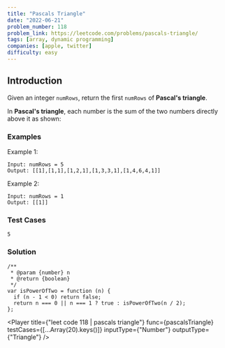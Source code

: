 ```yaml
---
title: "Pascals Triangle"
date: "2022-06-21"
problem_number: 118
problem_link: https://leetcode.com/problems/pascals-triangle/
tags: [array, dynamic programming]
companies: [apple, twitter]
difficulty: easy
---
```



<h2>Introduction</h2>

Given an integer <code>numRows</code>, return the first <code>numRows</code> of <strong>Pascal's triangle</strong>.

In <strong>Pascal's triangle</strong>, each number is the sum of the two numbers directly above it as shown:

<h3>Examples</h3>

Example 1:

```
Input: numRows = 5
Output: [[1],[1,1],[1,2,1],[1,3,3,1],[1,4,6,4,1]]
```

Example 2:

```
Input: numRows = 1
Output: [[1]]
```

<h3>Test Cases</h3>

```
5
```

<h3>Solution</h3>

```
/**
 * @param {number} n
 * @return {boolean}
 */
var isPowerOfTwo = function (n) {
  if (n - 1 < 0) return false;
  return n === 0 || n === 1 ? true : isPowerOfTwo(n / 2);
};
```

<Player
  title={"leet code 118 | pascals triangle"}
  func={pascalsTriangle}
  testCases={[...Array(20).keys()]}
  inputType={"Number"}
  outputType={"Triangle"}
/>
